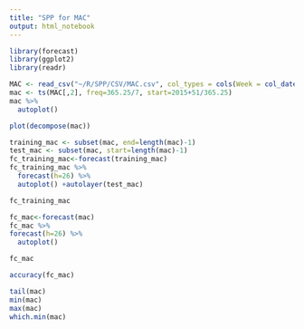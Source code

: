 ```yaml
---
title: "SPP for MAC"
output: html_notebook
---
```


```r
library(forecast)
library(ggplot2)
library(readr)
```

```r
MAC <- read_csv("~/R/SPP/CSV/MAC.csv", col_types = cols(Week = col_date(format = "%Y-%m-%d")))
mac <- ts(MAC[,2], freq=365.25/7, start=2015+51/365.25)
mac %>%
  autoplot()
```

```r
plot(decompose(mac))
```

```r
training_mac <- subset(mac, end=length(mac)-1)
test_mac <- subset(mac, start=length(mac)-1)
fc_training_mac<-forecast(training_mac)
fc_training_mac %>%
  forecast(h=26) %>%
  autoplot() +autolayer(test_mac)
```

```r
fc_training_mac
```

```r
fc_mac<-forecast(mac)
fc_mac %>%
forecast(h=26) %>%
  autoplot()
```

```r
fc_mac
```

```r
accuracy(fc_mac)
```

```r
tail(mac)
min(mac)
max(mac)
which.min(mac)
```